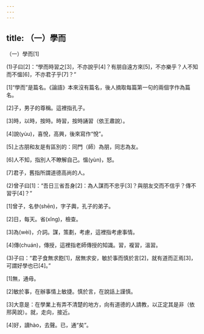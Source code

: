 ```yaml
---
---
---
```

title: （一）學而
---




（一）學而[1]

(1)子曰[2]：“學而時習之[3]，不亦說乎[4]？有朋自遠方來[5]，不亦樂乎？人不知而不慍[6]，不亦君子乎[7]？”

[1]“學而”是篇名。《論語》本來沒有篇名，後人摘取每篇第一句的兩個字作為篇名。

[2]子，男子的尊稱。這裡指孔子。

[3]時，以時，按時。時習，按時誦習（依王肅說）。

[4]說(yùu)，喜悅，高興，後來寫作“悅”。

[5]上古朋和友是有區別的：同門（師）為朋，同志為友。

[6]人不知，指別人不瞭解自己。慍(yùn)，怒。

[7]君子，舊指所謂道德高尚的人。

(2)曾子曰[1]：“吾日三省吾身[2]：為人謀而不忠乎[3]？與朋友交而不信乎？傳不習乎[4]？”

[1]曾子，名參(shēn)，字子輿，孔子的弟子。

[2]日，每天。省(xǐng)，檢查。

[3]為(wèi)，介詞。謀，策劃，考慮，這裡指考慮事情。

[4]傳(chuán)，傳授，這裡指老師傳授的知識。習，複習，溫習。

(3)子曰：“君子食無求飽[1]，居無求安，敏於事而慎於言[2]，就有道而正焉[3]，可謂好學也已[4]。”

[1]無，通毋。

[2]敏於事，在辦事情上敏捷。慎於言，在說話上謹慎。

[3]大意是：在學業上有弄不清楚的地方，向有道德的人請教，以正定其是非（依邢昺說）。就，走向，接近。

[4]好，讀hào，去聲。已，通“矣”。